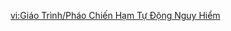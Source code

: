 {{Tutorial
|title    = Dangerous Autocannons
|subtitle = Gameplay Tutorial
|type     = Adventure
|icon     = Icon Tutorial Combat.png
|about    = Dangerous Autocannon
|text1    = A weapon that mostly appears near sunken ships. When a character appears within its line of sight and attack range, it will {{color|help|lock on and attack}}.
|image1   = Tutorial Dangerous Autocannons 1.png
|text2    = In most circumstances, you can follow the energy flow to find the missing crystal {{color|help|"receiver nodes"}} for the autocannons. After {{color|help|inserting}} the nodes into the ship's cannons, and by continually {{color|help|releasing Xenochromatic Ball Octopus energy}} at them, the ship's autocannon {{color|help|control permissions}} can be overridden. It will then cease attacking characters and can be manually controlled.
|image2   = Tutorial Dangerous Autocannons 2.png
|sort     = 6286
}}

[[vi:Giáo Trình/Pháo Chiến Hạm Tự Động Nguy Hiểm]]